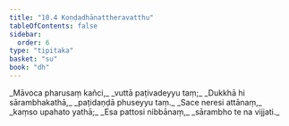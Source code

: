```yaml
---
title: "10.4 Koṇḍadhānattheravatthu"
tableOfContents: false
sidebar:
  order: 6
type: "tipitaka"
basket: "su"
book: "dh"
---
```



<DynamicBreadcrumb />

<Division number="133" book="dh">

<Paragraph number="143" type="verses" book="dh">
_Māvoca pharusaṃ kañci,_  
_vuttā paṭivadeyyu taṃ;_  
_Dukkhā hi sārambhakathā,_  
_paṭidaṇḍā phuseyyu taṃ._  

</Paragraph>

</Division>
<Division number="134" book="dh">

<Paragraph number="144" type="verses" book="dh">
_Sace neresi attānaṃ,_  
_kaṃso upahato yathā;_  
_Esa pattosi nibbānaṃ,_  
_sārambho te na vijjati._
</Paragraph>
</Division>